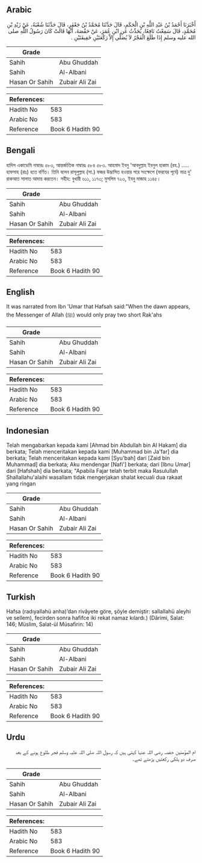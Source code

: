 ## Arabic


<div dir="rtl" lang="ar" style={{fontSize:'larger',backgroundColor:'#f8f9fa',padding:20}}>
أَخْبَرَنَا أَحْمَدُ بْنُ عَبْدِ اللَّهِ بْنِ الْحَكَمِ، قَالَ حَدَّثَنَا مُحَمَّدُ بْنُ جَعْفَرٍ، قَالَ حَدَّثَنَا شُعْبَةُ، عَنْ زَيْدِ بْنِ مُحَمَّدٍ، قَالَ سَمِعْتُ نَافِعًا، يُحَدِّثُ عَنِ ابْنِ عُمَرَ، عَنْ حَفْصَةَ، أَنَّهَا قَالَتْ كَانَ رَسُولُ اللَّهِ صلى الله عليه وسلم إِذَا طَلَعَ الْفَجْرُ لاَ يُصَلِّي إِلاَّ رَكْعَتَيْنِ خَفِيفَتَيْنِ ‏.‏
</div>
<div style={{backgroundColor:'#f8f9fa',padding:20, marginBottom: 10}}><table> <thead> <tr> <th>Grade</th> <th></th> </tr> </thead> <tbody> <tr><td>Sahih</td><td>Abu Ghuddah</td></tr><tr><td>Sahih</td><td>Al-Albani</td></tr><tr><td>Hasan Or Sahih</td><td>Zubair Ali Zai</td></tr></tbody></table><table> <thead> <tr> <th>References:</th> <th></th> </tr> </thead> <tbody><tr><td>Hadith No</td><td>583</td></tr><tr><td>Arabic No</td><td>583</td></tr><tr><td>Reference</td><td>Book 6 Hadith 90</td></tr></tbody></table></div>

## Bengali


<div dir="ltr" lang="bn" style={{fontSize:'larger',backgroundColor:'#f8f9fa',padding:20}}>
হাদিস একাডেমি নাম্বারঃ ৫৮৩, আন্তর্জাতিক নাম্বারঃ ৫৮৪ ৫৮৩. আহমাদ ইবনু 'আবদুল্লাহ ইবনুল হাকাম (রহ.) ..... হাফসাহ (রাঃ) হতে বর্ণিত। তিনি বলেন রাসূলুল্লাহ (সা.) ফজর উদ্ভাসিত হওয়ার পরে সংক্ষেপে (ফরযের পূর্বে) মাত্র দু' রাকআত সালাত আদায় করতেন। সহীহ: বুখারী ৬১১, ১১৭৩; মুসলিম ৭২৩, ইবনু মাজাহ ১১৪৫।
</div>
<div style={{backgroundColor:'#f8f9fa',padding:20, marginBottom: 10}}><table> <thead> <tr> <th>Grade</th> <th></th> </tr> </thead> <tbody> <tr><td>Sahih</td><td>Abu Ghuddah</td></tr><tr><td>Sahih</td><td>Al-Albani</td></tr><tr><td>Hasan Or Sahih</td><td>Zubair Ali Zai</td></tr></tbody></table><table> <thead> <tr> <th>References:</th> <th></th> </tr> </thead> <tbody><tr><td>Hadith No</td><td>583</td></tr><tr><td>Arabic No</td><td>583</td></tr><tr><td>Reference</td><td>Book 6 Hadith 90</td></tr></tbody></table></div>

## English


<div dir="ltr" lang="en" style={{fontSize:'larger',backgroundColor:'#f8f9fa',padding:20}}>
It was narrated from Ibn 'Umar that Hafsah said:"When the dawn appears, the Messenger of Allah (ﷺ) would only pray two short Rak'ahs
</div>
<div style={{backgroundColor:'#f8f9fa',padding:20, marginBottom: 10}}><table> <thead> <tr> <th>Grade</th> <th></th> </tr> </thead> <tbody> <tr><td>Sahih</td><td>Abu Ghuddah</td></tr><tr><td>Sahih</td><td>Al-Albani</td></tr><tr><td>Hasan Or Sahih</td><td>Zubair Ali Zai</td></tr></tbody></table><table> <thead> <tr> <th>References:</th> <th></th> </tr> </thead> <tbody><tr><td>Hadith No</td><td>583</td></tr><tr><td>Arabic No</td><td>583</td></tr><tr><td>Reference</td><td>Book 6 Hadith 90</td></tr></tbody></table></div>

## Indonesian


<div dir="ltr" lang="id" style={{fontSize:'larger',backgroundColor:'#f8f9fa',padding:20}}>
Telah mengabarkan kepada kami [Ahmad bin Abdullah bin Al Hakam] dia berkata; Telah menceritakan kepada kami [Muhammad bin Ja'far] dia berkata; Telah menceritakan kepada kami [Syu'bah] dari [Zaid bin Muhammad] dia berkata; Aku mendengar [Nafi'] berkata; dari [Ibnu Umar] dari [Hafshah] dia berkata; "Apabila Fajar telah terbit maka Rasulullah Shallallahu'alaihi wasallam tidak mengerjakan shalat kecuali dua rakaat yang ringan
</div>
<div style={{backgroundColor:'#f8f9fa',padding:20, marginBottom: 10}}><table> <thead> <tr> <th>Grade</th> <th></th> </tr> </thead> <tbody> <tr><td>Sahih</td><td>Abu Ghuddah</td></tr><tr><td>Sahih</td><td>Al-Albani</td></tr><tr><td>Hasan Or Sahih</td><td>Zubair Ali Zai</td></tr></tbody></table><table> <thead> <tr> <th>References:</th> <th></th> </tr> </thead> <tbody><tr><td>Hadith No</td><td>583</td></tr><tr><td>Arabic No</td><td>583</td></tr><tr><td>Reference</td><td>Book 6 Hadith 90</td></tr></tbody></table></div>

## Turkish


<div dir="ltr" lang="tr" style={{fontSize:'larger',backgroundColor:'#f8f9fa',padding:20}}>
Hafsa (radıyallahü anha)’dan rivâyete göre, şöyle demiştir: sallallahü aleyhi ve sellem), fecirden sonra hafifce iki rekat namaz kılardı.) (Dârimi, Salat: 146; Müslim, Salat-ül Müsafirin: 14)
</div>
<div style={{backgroundColor:'#f8f9fa',padding:20, marginBottom: 10}}><table> <thead> <tr> <th>Grade</th> <th></th> </tr> </thead> <tbody> <tr><td>Sahih</td><td>Abu Ghuddah</td></tr><tr><td>Sahih</td><td>Al-Albani</td></tr><tr><td>Hasan Or Sahih</td><td>Zubair Ali Zai</td></tr></tbody></table><table> <thead> <tr> <th>References:</th> <th></th> </tr> </thead> <tbody><tr><td>Hadith No</td><td>583</td></tr><tr><td>Arabic No</td><td>583</td></tr><tr><td>Reference</td><td>Book 6 Hadith 90</td></tr></tbody></table></div>

## Urdu


<div dir="rtl" lang="ur" style={{fontSize:'larger',backgroundColor:'#f8f9fa',padding:20}}>
ام المؤمنین حفصہ رضی اللہ عنہا کہتی ہیں کہ رسول اللہ صلی اللہ علیہ وسلم فجر طلوع ہونے کے بعد صرف دو ہلکی رکعتیں پڑھتے تھے۔
</div>
<div style={{backgroundColor:'#f8f9fa',padding:20, marginBottom: 10}}><table> <thead> <tr> <th>Grade</th> <th></th> </tr> </thead> <tbody> <tr><td>Sahih</td><td>Abu Ghuddah</td></tr><tr><td>Sahih</td><td>Al-Albani</td></tr><tr><td>Hasan Or Sahih</td><td>Zubair Ali Zai</td></tr></tbody></table><table> <thead> <tr> <th>References:</th> <th></th> </tr> </thead> <tbody><tr><td>Hadith No</td><td>583</td></tr><tr><td>Arabic No</td><td>583</td></tr><tr><td>Reference</td><td>Book 6 Hadith 90</td></tr></tbody></table></div>